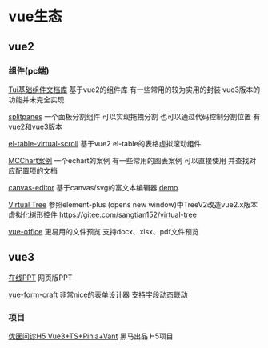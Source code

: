 # vue生态

## vue2
### 组件(pc端)
[Tui基础组件文档库](https://wocwin.github.io/t-ui/baseComponents/TSelectTable/multipleDefaultSelectVal.html)
基于vue2的组件库 有一些常用的较为实用的封装 vue3版本的功能并未完全实现

[splitpanes](https://antoniandre.github.io/splitpanes/)
一个面板分割组件 可以实现拖拽分割 也可以通过代码控制分割位置 有vue2和vue3版本

[el-table-virtual-scroll](https://xiaocheng555.github.io/el-table-virtual-scroll/#/CaseDemo?code=CaseDemo&codeTitle=%E6%A1%88%E4%BE%8B)
基于vue2 el-table的表格虚拟滚动组件

[MCChart案例](https://echarts.zhangmuchen.top/#/index)
一个echart的案例 有一些常用的图表案例 可以直接使用 并查找对应配置项的文档

[canvas-editor](https://hufe.club/canvas-editor-docs/)
基于canvas/svg的富文本编辑器 [demo](https://hufe.club/canvas-editor/)

[Virtual Tree](https://sangtian152.github.io/virtual-tree/zh/guide/)
参照element-plus (opens new window)中TreeV2改造vue2.x版本虚拟化树形控件
https://gitee.com/sangtian152/virtual-tree

[vue-office](https://501351981.github.io/vue-office/examples/docs/)
更易用的文件预览 支持docx、xlsx、pdf文件预览


## vue3
[在线PPT](https://github.com/pipipi-pikachu/PPTist/) 网页版PPT 

[vue-form-craft](https://github.com/xinnian999/vue-form-craft) 非常nice的表单设计器 支持字段动态联动

### 项目

[优医问诊H5 Vue3+TS+Pinia+Vant](https://zhousg.github.io/patient-h5-note/)
黑马出品 H5项目

